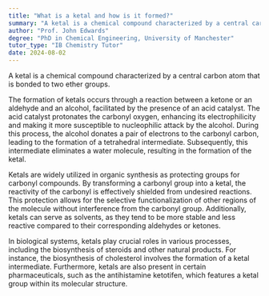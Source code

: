 ```yaml
---
title: "What is a ketal and how is it formed?"
summary: "A ketal is a chemical compound characterized by a central carbon atom bonded to two ether groups."
author: "Prof. John Edwards"
degree: "PhD in Chemical Engineering, University of Manchester"
tutor_type: "IB Chemistry Tutor"
date: 2024-08-02
---
```


A ketal is a chemical compound characterized by a central carbon atom that is bonded to two ether groups.

The formation of ketals occurs through a reaction between a ketone or an aldehyde and an alcohol, facilitated by the presence of an acid catalyst. The acid catalyst protonates the carbonyl oxygen, enhancing its electrophilicity and making it more susceptible to nucleophilic attack by the alcohol. During this process, the alcohol donates a pair of electrons to the carbonyl carbon, leading to the formation of a tetrahedral intermediate. Subsequently, this intermediate eliminates a water molecule, resulting in the formation of the ketal.

Ketals are widely utilized in organic synthesis as protecting groups for carbonyl compounds. By transforming a carbonyl group into a ketal, the reactivity of the carbonyl is effectively shielded from undesired reactions. This protection allows for the selective functionalization of other regions of the molecule without interference from the carbonyl group. Additionally, ketals can serve as solvents, as they tend to be more stable and less reactive compared to their corresponding aldehydes or ketones.

In biological systems, ketals play crucial roles in various processes, including the biosynthesis of steroids and other natural products. For instance, the biosynthesis of cholesterol involves the formation of a ketal intermediate. Furthermore, ketals are also present in certain pharmaceuticals, such as the antihistamine ketotifen, which features a ketal group within its molecular structure.
    